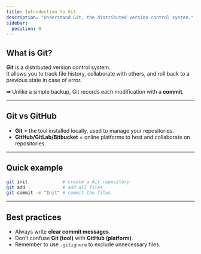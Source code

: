```yaml
---
title: Introduction to Git
description: "Understand Git, the distributed version control system."
sidebar:
  position: 0
---
```


## What is Git?

**Git** is a distributed version control system.  
It allows you to track file history, collaborate with others, and roll back to a previous state in case of error.  

➡ Unlike a simple backup, Git records each modification with a **commit**.

---

## Git vs GitHub

- **Git** = the tool installed locally, used to manage your repositories.  
- **GitHub/GitLab/Bitbucket** = online platforms to host and collaborate on repositories.  

---

## Quick example

```bash
git init             # create a Git repository
git add .            # add all files
git commit -m "Init" # commit the files
```

---

## Best practices

- Always write **clear commit messages**.  
- Don’t confuse **Git (tool)** with **GitHub (platform)**.  
- Remember to use `.gitignore` to exclude unnecessary files.  

